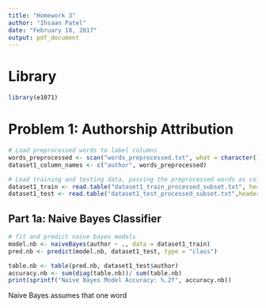 ```yaml
---
title: "Homework 3"
author: "Ihsaan Patel"
date: "February 18, 2017"
output: pdf_document
---
```


# Library

```r
library(e1071)
```

# Problem 1: Authorship Attribution

```r
# Load preprocessed words to label columns
words_preprocessed <- scan("words_preprocessed.txt", what = character(),sep = "")
dataset1_column_names <- c("author", words_preprocessed)

# Load training and testing data, passing the preprocessed words as column names
dataset1_train <- read.table("dataset1_train_processed_subset.txt", header = FALSE, sep = ",", col.names = dataset1_column_names)
dataset1_test <- read.table("dataset1_test_processed_subset.txt",header = FALSE, sep = ",", col.names = dataset1_column_names)
```

## Part 1a: Naive Bayes Classifier

```r
# fit and predict naive bayes models
model.nb <- naiveBayes(author ~ ., data = dataset1_train)
pred.nb <- predict(model.nb, dataset1_test, type = "class")

table.nb <- table(pred.nb, dataset1_test$author)
accuracy.nb <- sum(diag(table.nb))/ sum(table.nb)
print(sprintf("Naive Bayes Model Accuracy: %.2f", accuracy.nb))
```

Naive Bayes assumes that one word 
